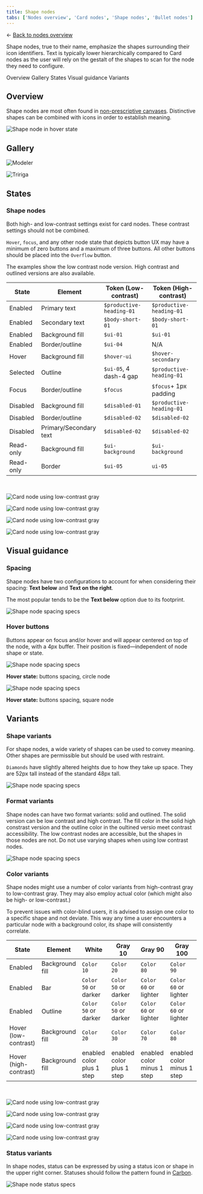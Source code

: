 ```yaml
---
title: Shape nodes
tabs: ['Nodes overview', 'Card nodes', 'Shape nodes', 'Bullet nodes']
---
```




<- [Back to nodes overview](https://pages.github.ibm.com/cdai-design/pal/patterns/canvas/nodes/nodes-overview) 


<PageDescription>

Shape nodes, true to their name, emphasize the shapes surrounding their icon identifiers. Text is typically lower hierarchically compared to Card nodes as the user will rely on the gestalt of the shapes to scan for the node they need to configure.

</PageDescription>


<AnchorLinks>
  <AnchorLink>Overview</AnchorLink>
  <AnchorLink>Gallery</AnchorLink>
  <AnchorLink>States</AnchorLink>
  <AnchorLink>Visual guidance</AnchorLink>
    <AnchorLink>Variants</AnchorLink>
</AnchorLinks>


## Overview

Shape nodes are most often found in [non-prescriptive canvases](../canvas-style#non-prescriptive-flows). Distinctive shapes can be combined with icons in order to establish meaning.


<Row>

 <Column colMd={8} colLg={8}>

 ![Shape node in hover state](../images/shapeNodeEnabled.png)

 </Column>
</Row>

## Gallery

<ImageGallery>


<ImageGalleryImage alt="Modeler" title="Modeler flows" col={4}>

![Modeler](../images/gallery/modelerNodes.png)

</ImageGalleryImage>  


<ImageGalleryImage alt="Tririga" title="Tririga" col={4}>

![Tririga](../images/gallery/tririga.png)

</ImageGalleryImage>  

</ImageGallery>

## States

### Shape nodes

Both high- and low-contrast settings exist for card nodes. These contrast settings should not be combined.

`Hover`, `focus`, and any other node state that depicts button UX may have a minimum of zero buttons and a maximum of three buttons. All other buttons should be placed into the `Overflow` button. 


<InlineNotification>

The examples show the low contrast node version. High contrast and outlined versions are also available.

</InlineNotification>


| State | Element      | Token (Low-contrast)     | Token (High-contrast)     |
| -------- | --------- | ---------- | ---------- |
| Enabled        | Primary text         | `$productive-heading-01`          | `$productive-heading-01`          |
| Enabled        | Secondary text         | `$body-short-01`          | `$body-short-01`           |
| Enabled        | Background fill         | `$ui-01`          | `$ui-01`          |
| Enabled        | Border/outline         | `$ui-04`          | N/A          |
| Hover        | Background fill         | `$hover-ui`          | `$hover-secondary`             |
| Selected        | Outline         | `$ui-05`, 4 dash-4 gap          | `$productive-heading-01`          |
| Focus        | Border/outline      | `$focus`         | `$focus`+ 1px padding         |
| Disabled        | Background fill         | `$disabled-01`          | `$productive-heading-01`          |
| Disabled        | Border/outline       | `$disabled-02`          | `$disabled-02`          |
| Disabled        | Primary/Secondary text         | `$disabled-02`          | `$disabled-02`            |
| Read-only        | Background fill         | `$ui-background`          | `$ui-background`              |
| Read-only        | Border         | `$ui-05`          | `ui-05`         |

<br />

<Row>

<Column colLg={12}>
<Tabs>
<Tab label="White theme">

  ![Card node using low-contrast gray](../images/shapeNodeWhiteTheme.png)

</Tab>

<Tab label="Gray 10 theme">

  ![Card node using low-contrast gray](../images/shapeNodeGray10Theme.png)

</Tab>

<Tab label="Gray 90 theme">

  ![Card node using low-contrast gray](../images/shapeNodeGray90Theme.png)

</Tab>

<Tab label="Gray 100 theme">

  ![Card node using low-contrast gray](../images/shapeNodeGray100Theme.png)

</Tab>

</Tabs>

</Column>

</Row>




## Visual guidance



### Spacing

Shape nodes have two configurations to account for when considering their spacing: **Text below** and **Text on the right**. 

The most popular tends to be the **Text below** option due to its footprint.

<Row>

 <Column colMd={8} colLg={8} >

![Shape node spacing specs](../images/shapeNodeSpacing.png)

 </Column>

</Row>


### Hover buttons

Buttons appear on focus and/or hover and will appear centered on top of the node, with a 4px buffer. Their position is fixed—independent of node shape or state.

<Row>
  <Column colMd={4} colLg={4}>


 ![Shape node spacing specs](../images/shapeNodeHoverCircle.png)

 <Caption>

 **Hover state:** buttons spacing, circle node

 </Caption>

  </Column>
  <Column colMd={4} colLg={4}>


 ![Shape node spacing specs](../images/shapeNodeHoverSquare.png)

 <Caption>

**Hover state:** buttons spacing, square node

 </Caption>

  </Column>

</Row>



 ## Variants


### Shape variants

For shape nodes, a wide variety of shapes can be used to convey meaning. Other shapes are permissible but should be used with restraint.

<InlineNotification>

`Diamonds` have slightly altered heights due to how they take up space. They are 52px tall instead of the standard 48px tall.

</InlineNotification>

<Row>
  <Column colMd={8} colLg={8}>

![Shape node spacing specs](../images/shapeNodeShapes.png)

</Column>
</Row>

### Format variants

Shape nodes can have two format variants: solid and outlined. The solid version can be low contrast and high contrast. The fill color in the solid high constrast version and the outline color in the oultined versio meet contrast accessibility. The low contrast nodes are accessible, but the shapes in those nodes are not. Do not use varying shapes when using low contrast nodes.

<Row>
  <Column colMd={8} colLg={8}>

![Shape node spacing specs](../images/shapeNodeFormatVariants.png)

</Column>
</Row>

### Color variants

Shape nodes might use a number of color variants from high-contrast gray to low-contrast gray. They may also employ actual color (which might also be high- or low-contrast.)

To prevent issues with color-blind users, it is advised to assign one color to a specific shape and not deviate. This way any time a user encounters a particular node with a background color, its shape will consistently correlate. 

| State | Element      | White     |   Gray 10 | Gray 90      | Gray 100     |
| -------- | --------- | ---------- | -------- | --------- | ---------- |
| Enabled        | Background fill    | `Color 10`    | `Color 20`   | `Color 80`    | `Color 90`          |
| Enabled        | Bar    | `Color 50` or darker  | `Color 50` or darker  | `Color 60` or lighter  | `Color 60` or lighter          |
| Enabled        | Outline    | `Color 50` or darker  | `Color 50` or darker  | `Color 60` or lighter  | `Color 60` or lighter          |
| Hover (low-contrast)       | Background fill   | `Color 20`  | `Color 30`  | `Color 70`  | `Color 80`         |
| Hover (high-contrast)       | Background fill   | enabled color plus 1 step   | enabled color plus 1 step   | enabled color minus 1 step        | enabled color minus 1 step        |

<br />

<Row>

<Column colLg={8}>
<Tabs>
<Tab label="White theme">

  ![Card node using low-contrast gray](../images/shapeNodeColors.png)

</Tab>

<Tab label="Gray 10 theme">

  ![Card node using low-contrast gray](../images/shapeNodeColorsGray10.png)

</Tab>

<Tab label="Gray 90 theme">

  ![Card node using low-contrast gray](../images/shapeNodeColorsGray90.png)

</Tab>

<Tab label="Gray 100 theme">

  ![Card node using low-contrast gray](../images/shapeNodeColorsGray100.png)

</Tab>

</Tabs>

</Column>

</Row>



### Status variants

In shape nodes, status can be expressed by using a status icon or shape in the upper right corner. Statuses should follow the pattern found in [Carbon](https://www.carbondesignsystem.com/patterns/status-indicator-pattern/#choosing-for-context).



<Row>
  <Column colMd={8} colLg={8}>

![Shape node status specs](../images/shapeNodeStatus.png)

</Column>
</Row>
